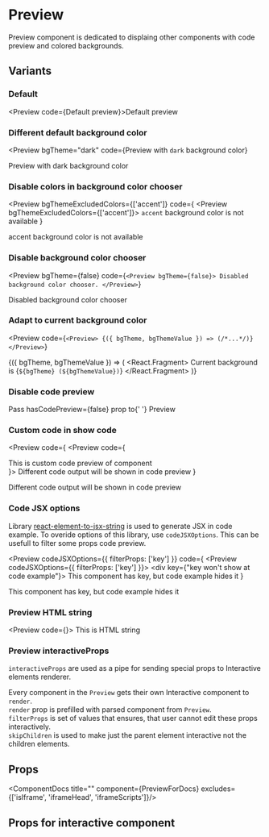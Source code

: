 
# Preview

Preview component is dedicated to displaing other components with code preview and colored backgrounds.

## Variants

### Default

<Preview code={<Preview>Default preview</Preview>}>Default preview</Preview>

### Different default background color

<Preview
  bgTheme="dark"
  code={<Preview bgTheme="dark">Preview with `dark` background color</Preview>}
>
  Preview with <CodeJSX>dark</CodeJSX> background color
</Preview>

### Disable colors in background color chooser

<Preview
  bgThemeExcludedColors={['accent']}
  code={
    <Preview bgThemeExcludedColors={['accent']}>
      `accent` background color is not available
    </Preview>
  }
>
  <CodeJSX>accent</CodeJSX> background color is not available
</Preview>

### Disable background color chooser

<Preview
  bgTheme={false}
  code={`<Preview bgTheme={false}>
  Disabled background color chooser.
</Preview>`}
>
  Disabled background color chooser
</Preview>

### Adapt to current background color

<Preview
  code={`<Preview>
  {({ bgTheme, bgThemeValue }) => (/*...*/)}
</Preview>`}
>
  {({ bgTheme, bgThemeValue }) => (
    <React.Fragment>
      Current background is <CodeJSX>{`${bgTheme} (${bgThemeValue})`}</CodeJSX>
    </React.Fragment>
  )}
</Preview>

### Disable code preview

<Preview hasCodePreview={false}>
  Pass <CodeJSX>hasCodePreview=&#123;false&#125;</CodeJSX> prop to{' '}
  <CodeJSX>Preview</CodeJSX>
</Preview>

### Custom code in show code

<Preview
  code={
    <Preview code={<div>This is custom code preview of component</div>}>
      Different code output will be shown in code preview
    </Preview>
  }
>
  Different code output will be shown in code preview
</Preview>

### Code JSX options

Library
[react-element-to-jsx-string](https://github.com/algolia/react-element-to-jsx-string)
is used to generate JSX in code example. To overide options of this library, use
`codeJSXOptions`. This can be usefull to filter some props code preview.

<Preview
  codeJSXOptions={{ filterProps: ['key'] }}
  code={
    <Preview codeJSXOptions={{ filterProps: ['key'] }}>
      <div key={"key won't show at code example"}>
        This component has key, but code example hides it
      </div>
    </Preview>
  }
>
  <div key={"key won't show at code example"}>
    This component has key, but code example hides it
  </div>
</Preview>

### Preview HTML string

<Preview code={<Preview html="<div class='html'>This is HTML string</div>" />}>
  This is HTML string
</Preview>

### Preview interactiveProps

`interactiveProps` are used as a pipe for sending special props to Interactive elements renderer. 

Every component in the `Preview` gets their own Interactive component to `render`.  
`render` prop is prefilled with parsed component from `Preview`.  
`filterProps` is set of values that ensures, that user cannot edit these props interactively.  
`skipChildren` is used to make just the parent element interactive not the children elements.  

## Props

<ComponentDocs title="<Preview />" component={PreviewForDocs} excludes={['isIframe', 'iframeHead', 'iframeScripts']}/>

## Props for interactive component

<ComponentDocs title="<Interact />" component={InteractForDOcs} />
